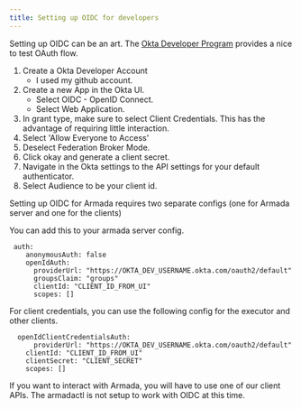 ```yaml
---
title: Setting up OIDC for developers
---
```


Setting up OIDC can be an art. The [Okta Developer Program](https://developer.okta.com/signup/) provides a nice to test OAuth flow.

1. Create a Okta Developer Account
   - I used my github account.
2. Create a new App in the Okta UI.
   - Select OIDC - OpenID Connect.
   - Select Web Application.
3. In grant type, make sure to select Client Credentials. This has the advantage of requiring little interaction.
4. Select 'Allow Everyone to Access'
5. Deselect Federation Broker Mode.
6. Click okay and generate a client secret.
7. Navigate in the Okta settings to the API settings for your default authenticator.
8. Select Audience to be your client id.

Setting up OIDC for Armada requires two separate configs (one for Armada server and one for the clients)

You can add this to your armada server config.

```
 auth:
    anonymousAuth: false
    openIdAuth:
      providerUrl: "https://OKTA_DEV_USERNAME.okta.com/oauth2/default"
      groupsClaim: "groups"
      clientId: "CLIENT_ID_FROM_UI"
      scopes: []
```

For client credentials, you can use the following config for the executor and other clients.

```
  openIdClientCredentialsAuth:
      providerUrl: "https://OKTA_DEV_USERNAME.okta.com/oauth2/default"
    clientId: "CLIENT_ID_FROM_UI"
    clientSecret: "CLIENT_SECRET"
    scopes: []
```

If you want to interact with Armada, you will have to use one of our client APIs. The armadactl is not setup to work with OIDC at this time.
